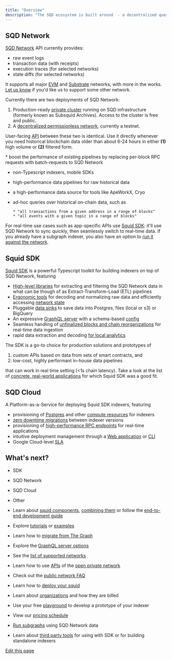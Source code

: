 ```yaml
---
title: "Overview"
description: "The SQD ecosystem is built around  - a decentralized query engine and a horizontally-scalable data lake for batch queries. Currently, SQD Network serves raw historical on-chain data from  using . In the future, it will additionally support general-purpose SQL queries and an ever-growing collection of structured data sets derived from on- and off- chain data."
---
```


## SQD Network[​](#sqd-network "Direct link to SQD Network")

[SQD Network](/en/subsquid-network/) API currently provides:

- raw event logs
- transaction data (with receipts)
- execution traces (for selected networks)
- state diffs (for selected networks)

It supports all major [EVM](/en/subsquid-network/reference/networks/#evm--ethereum-compatible) and [Substrate](/en/subsquid-network/reference/networks/#substrate-based) networks, with more in the works. [Let us know](https://t.me/HydraDevs) if you'd like us to support some other network.

Currently there are two deployments of SQD Network:

1. Production-ready [private cluster](/en/subsquid-network/overview/#open-private-network) running on SQD infrastructure (formerly known as Subsquid Archives). Access to the cluster is free and public.
2. A [decentralized permissionless network](/en/subsquid-network/overview/#permissionless-public-network), currently a testnet.

User-facing [API](/en/subsquid-network/reference/) between these two is identical. Use it directly whenever you need historical blockchain data older than about 6-24 hours in either **(1)** high volume or **(2)** filtered form.

<Accordion title="Example use cases for the SQD Network direct API">
  * boost the performance of existing pipelines by replacing per-block RPC requests with batch-requests to SQD Network

- non-Typescript indexers, mobile SDKs

- high-performance data pipelines for raw historical data

- a high-performance data source for tools like ApeWorkX, Cryo

- ad-hoc queries over historical on-chain data, such as

      * "all transactions from a given address in a range of blocks"
      * "all events with a given topic in a range of blocks"

  </Accordion>

For real-time use cases such as app-specific APIs use [Squid SDK](/en/sdk/): it'll use SQD Network to sync quickly, then seamlessly switch to real-time data. If you already have a subgraph indexer, you also have an option to [run it against the network](/en/subgraphs-support/).

## Squid SDK[​](#squid-sdk "Direct link to Squid SDK")

[Squid SDK](/en/sdk/) is a powerful Typescript toolkit for building indexers on top of SQD Network, featuring

- [High-level libraries](/en/sdk/reference/processors/) for extracting and filtering the SQD Network data in what can be though of as Extract-Transform-Load (ETL) pipelines
- [Ergonomic tools](/en/sdk/resources/tools/typegen/) for decoding and normalizing raw data and efficiently accessing [network state](/en/sdk/resources/tools/typegen/state-queries/)
- Pluggable [data sinks](/en/sdk/reference/store/) to save data into Postgres, files (local or s3) or BigQuery
- An expressive [GraphQL server](/en/sdk/resources/serving-graphql/#openreader) with a schema-based [config](/en/sdk/reference/schema-file/)
- Seamless handling of [unfinalized blocks and chain reorganizations](/en/sdk/resources/unfinalized-blocks/) for real-time data ingestion
- rapid data extraction and decoding [for local analytics](/en/sdk/tutorials/file-csv/)

The SDK is a go-to choice for production solutions and prototypes of

1. custom APIs based on data from sets of smart contracts, and
2. low-cost, highly performant in-house data pipelines

that can work in real time setting (\<1s chain latency). Take a look at the list of [concrete, real-world applications](/en/sdk/faq/#real-world-applications) for which Squid SDK was a good fit.

## SQD Cloud[​](#sqd-cloud "Direct link to SQD Cloud")

A Platform-as-a-Service for deploying Squid SDK indexers, featuring

- provisioning of [Postgres](/en/cloud/reference/pg/) and other [compute resources](/en/cloud/reference/manifest/) for indexers
- [zero downtime migrations](/en/cloud/resources/slots-and-tags/#zero-downtime-updates) between indexer versions
- provisioning of [high-performance RPC endpoints](/en/cloud/reference/rpc-proxy-networks/) for real-time applications
- intuitive deployment management through a [Web application](https://app.subsquid.io) or [CLI](/en/squid-cli/)
- Google Cloud-level [SLA](/en/cloud/pricing/#slas)

## What's next?[​](#whats-next "Direct link to What's next?")

- SDK
- SQD Network
- SQD Cloud
- Other

- Learn about [squid components](/en/sdk/overview/), [combining them](/en/sdk/how-to-start/squid-from-scratch/) or follow the [end-to-end development guide](/en/sdk/how-to-start/squid-development/)
- Explore [tutorials](/en/sdk/tutorials/) or [examples](/en/sdk/examples/)
- Learn how to [migrate from The Graph](/en/sdk/resources/migrate/migrate-subgraph/)
- Explore the [GraphQL server options](/en/sdk/resources/serving-graphql/)

- See the [list of supported networks](/en/subsquid-network/reference/networks/)
- Learn how to use [APIs](/en/subsquid-network/reference/) of the [open private network](/en/subsquid-network/overview/#open-private-network)
- Check out the [public network FAQ](/en/subsquid-network/faq/)

- Learn how to [deploy your squid](/en/cloud/overview/)
- Learn about [organizations](/en/cloud/resources/organizations/) and how they are billed
- Use your free [playground](/en/cloud/resources/organizations/#playgrounds) to develop a prototype of your indexer
- View our [pricing schedule](/en/cloud/pricing/)

- [Run subgraphs](/en/subgraphs-support/) using SQD Network data
- Learn about [third party tools](/en/external-tools/) for using with SDK or for building standalone indexers

[Edit this page](https://github.com/subsquid/docs/edit/master/docs/overview.mdx)

